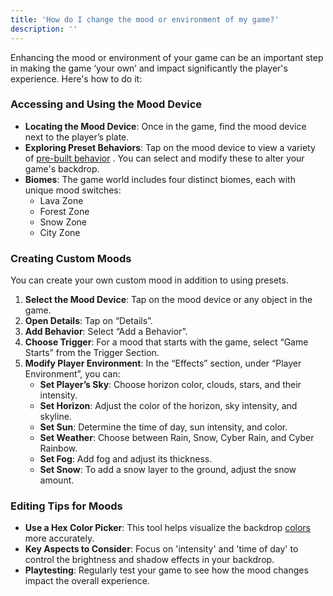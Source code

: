 ```yaml
---
title: 'How do I change the mood or environment of my game?'
description: ''
---
```


Enhancing the mood or environment of your game can be an important step in making the game ‘your own’ and impact significantly the player's experience. Here's how to do it:

### **Accessing and Using the Mood Device**

- **Locating the Mood Device**: Once in the game, find the mood device next to the player’s plate.
- **Exploring Preset Behaviors**: Tap on the mood device to view a variety of [pre-built behavior](https://wiki.soba.xyz/behavior-editor/managing-behaviors/preset-behavior)
. You can select and modify these to alter your game's backdrop.
- **Biomes**: The game world includes four distinct biomes, each with unique mood switches:
    - Lava Zone
    - Forest Zone
    - Snow Zone
    - City Zone

### **Creating Custom Moods**

You can create your own custom mood in addition to using presets.

1. **Select the Mood Device**: Tap on the mood device or any object in the game.
2. **Open Details**: Tap on “Details”.
3. **Add Behavior**: Select “Add a Behavior”.
4. **Choose Trigger**: For a mood that starts with the game, select “Game Starts” from the Trigger Section.
5. **Modify Player Environment**: In the “Effects” section, under “Player Environment”, you can:
    - **Set Player’s Sky**: Choose horizon color, clouds, stars, and their intensity.
    - **Set Horizon**: Adjust the color of the horizon, sky intensity, and skyline.
    - **Set Sun**: Determine the time of day, sun intensity, and color.
    - **Set Weather**: Choose between Rain, Snow, Cyber Rain, and Cyber Rainbow.
    - **Set Fog**: Add fog and adjust its thickness.
    - **Set Snow**: To add a snow layer to the ground, adjust the snow amount.

### **Editing Tips for Moods**

- **Use a Hex Color Picker**: This tool helps visualize the backdrop [colors](https://wiki.soba.xyz/creating-your-game/world-building/color) more accurately.
- **Key Aspects to Consider**: Focus on 'intensity' and 'time of day' to control the brightness and shadow effects in your backdrop.
- **Playtesting**: Regularly test your game to see how the mood changes impact the overall experience.
